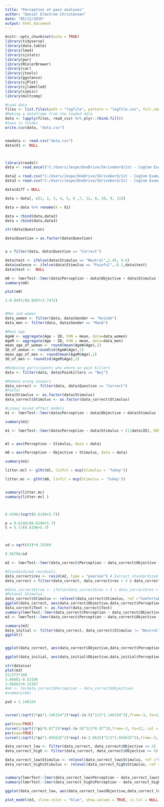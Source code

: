```yaml
---
title: "Perception of pain analyses"
author: "Daniel Elmstrom Christensen"
date: "05/12/2019"
output: html_document
---
```


```r
knitr::opts_chunk$set(echo = TRUE)
library(tidyverse)
library(data.table)
library(lme4)
library(sjstats)
library(pwr)
library(RColorBrewer)
library(car)
library(jtools) 
library(ggstance)
library(sjPlot)
library(sjlabelled)
library(sjmisc)
library(multcomp)

```

```r
#Load data
files <- list.files(path = "logfile", pattern = "logfile.csv", full.names = T)
#Making a dataframe from the loaded data
data <- lapply(files, read_csv) %>% plyr::rbind.fill()
#Save in folder
write.csv(data, "data.csv")


newdata <- read.csv("data.csv")
data$X1 <- NULL



library(readxl)
data <- read_excel("C:/Users/Jespe/OneDrive/Skrivebord/1st - CogCom Exam/data for 43 participants.xlsx")

data2 = read.csv("C:/Users/Jespe/OneDrive/Skrivebord/1st - CogCom Exam/Cognition and communication exam/logfile/49_klaus lundby kristiansen_logfile.csv")
data3 = read.csv("C:/Users/Jespe/OneDrive/Skrivebord/1st - CogCom Exam/Cognition and communication exam/logfile/50_Mette_logfile.csv")

data$diff = NULL

data = data[, c(1, 2, 3, 4, 5, 6 ,7, 12, 8, 10, 9, 11)]

data = data %>% rename(X = X1)

data = rbind(data,data2)
data = rbind(data,data3)

str(data$Question)

data$Question = as.factor(data$Question)


a = filter(data, data$Question == "Correct")
```

```r
data$test <- ifelse(data$Stimulus == "Neutral",2.45, 9.6)
data$valence <- ifelse(data$Stimulus == "Painful",-8.1,data$test)
data$test <-  NULL
```


```r
m0 <- lmerTest::lmer(data$Perception ~ data$Objective + data$Stimulus + (1|data$ID), REML = FALSE)
summary(m0)

plot(m0)

1-0.8497/(0.8497+3.7472)


#Men and women
data_women <- filter(data, data$Gender == "Kvinde")
data_men <- filter(data, data$Gender == "Mand")

#Mean age
AgeW <- aggregate(Age ~ ID, FUN = mean, data=data_women)
AgeM <- aggregate(Age ~ ID, FUN = mean, data=data_men)
mean_age_of_woman <- round(mean(AgeW$Age),2)
SD_of_woman <- round(sd(AgeW$Age),2)
mean_age_of_men <- round(mean(AgeM$Age),2)
SD_of_men <- round(sd(AgeM$Age),2)

#Removing participants who where on pain killers
data <- filter(data, data$Painkillers == "Nej")

#Remove wrong answers
data_correct <- filter(data, data$Question == "Correct")
#Factor
data$Stimulus <- as.factor(data$Stimulus)
data_correct$Stimulus <- as.factor(data_correct$Stimulus)

#Linear mixed effect models
m1 <- lmerTest::lmer(data$Perception ~ data$Objective + data$Stimulus + (1|data$ID), REML = FALSE)

summary(m1)

m1 <- lmerTest::lmer(data$Perception ~ data$Stimulus + (1|data$ID), REML = FALSE)


ml = aov(Perception ~ Stimulus, data = data)

m0 = aov(Perception ~ Objective + Stimulus, data = data)

summary(m1)

litter.mcl <- glht(ml, linfct = mcp(Stimulus = 'Tukey'))

litter.mc <- glht(m0, linfct = mcp(Stimulus = 'Tukey'))


summary(litter.mc)
summary(litter.mcl )



0.4396/(sqrt(0.6198+5.7))

p = 0.6198/(0.6198+5.7)
t = 5.7/(0.6198+5.7)



sd = sqrt(43)*0.25569

0.56786/sd

m2 <- lmerTest::lmer(data_correct$Perception ~ data_correct$Objective + data_correct$Stimulus + (1|data_correct$ID), REML = FALSE)

#Standardized residuals
data_correct$res <- resid(m2, type = "pearson") # Extract standardized residuals
data_correct = filter(data_correct, data_correct$res < 3 & data_correct$res > -3)

#data_correct$true <- ifelse(data_correct$res > 3 | data_correct$res < -3 ,"Out","In")
#Relevel Stimulus
data_correct$Stimulus <- relevel(data_correct$Stimulus, ref ="Comfortable")
ggplot(data_correct, aes(data_correct$Objective,data_correct$Perception, color = data_correct$true))+geom_point()+geom_jitter()
data_correct$Text <- as.factor(data_correct$Text)
summary(lmerTest::lmer(data_correct$Perception ~ data_correct$Objective + data_correct$Stimulus + (1|data_correct$ID), REML = FALSE))
m3 <- lmerTest::lmer(data_correct$Perception ~ data_correct$Objective + data_correct$Stimulus + (1|data_correct$ID), REML = FALSE)

summary(m3)
data_initial <- filter(data_correct, data_correct$Stimulus != "Neutral")
ggplot()


ggplot(data_correct, aes(data_correct$Objective,data_correct$Perception, color = data_correct$Stimulus))+geom_jitter()+ scale_color_manual("Prime stimulus", labels = c("Stimuli N (Neutral)","Stimuli C (Comfortable)","Stimuli P (Painful)"), values = c("blue3","Green3","Red"))+theme_minimal()+xlab("Objective (Intensity of noxious stimuli)")+ylab("Subjective (Perception of pain)")+ggtitle("                                 Further analyses")+geom_abline(slope = 0.58, intercept = 2.53466, col = "Green3",size = 0.7)+geom_abline(slope = 0.58, intercept = 3.21929, col = "Red",size = 0.7)+geom_abline(slope = 0.58, intercept = 3.06662, col = "blue3", size = 0.7)

ggplot(data_initial, aes(data_initial$Objective,data_initial$Perception, color = data_initial$Stimulus))+geom_jitter()+theme_minimal()+xlab("Objective (Intensity of noxious stimuli)")+ylab("Subjective (Perception of pain)")+ggtitle("                                   Initial analyses")+scale_color_manual("Prime stimulus", labels = c("Stimuli C (Comfortable)","Stimuli P (Painful)"), values = c("Green3", "Red"))+geom_abline(slope = 0.58, intercept = 2.66, col = "Green3",size = 0.7)+geom_abline(slope = 0.58, intercept = 3.22, col = "Red",size = 0.7)

str(data$va)
plot(m3)
25/273*100
3.06662-0.53196
3.06662+0.15267
#m4 <- lm(data_correct$Perception ~ data_correct$Objective)
#summary(m4)
```

```r
psd = 1.146154


curve(1/sqrt(2*pi*1.146154^2)*exp(-(x-8)^2/2*1.146154^2),from=-3, to=12, col = "red")

par(new=TRUE)
curve(1/sqrt(2*pi*0.87^2)*exp(-(x-5)^2/2*0.87^2),from=-3, to=12, col = "blue")
par(new=TRUE)
curve(1/sqrt(2*pi*1.045625^2)*exp(-(x-2.0625)^2/2*1.045625^2),from=-3, to=12, col = "green")
```



```r
data_correct_low <- filter(data_correct, data_correct$Objective <= 5)
data_correct_high <- filter(data_correct, data_correct$Objective >= 5)

data_correct_low$Stimulus <- relevel(data_correct_low$Stimulus, ref ="Comfortable")
data_correct_high$Stimulus <- relevel(data_correct_high$Stimulus, ref ="Neutral")


summary(lmerTest::lmer(data_correct_low$Perception ~ data_correct_low$Objective + data_correct_low$Stimulus + (1|data_correct_low$ID), REML = FALSE))
summary(lmerTest::lmer(data_correct_high$Perception ~ data_correct_high$Objective + data_correct_high$Stimulus + (1|data_correct_high$ID), REML = FALSE))

ggplot(data_correct_low, aes(data_correct_low$Objective,data_correct_low$Perception, color = data_correct_low$Stimulus))+geom_point()+geom_jitter()+geom_smooth(method="lm", se=FALSE)+ scale_color_manual(values = c("blue3","Green3","Red"))

```

```r
plot_model(m3, vline.color = "blue", show.values = TRUE, ci.lvl = NULL, rm.terms = NULL)
```


